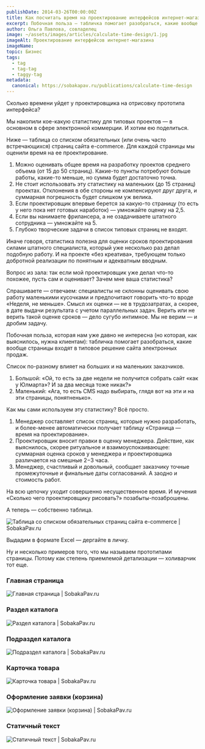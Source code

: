 ```yaml
---
publishDate: 2014-03-26T00:00:00Z
title: Как посчитать время на проектирование интерфейсов интернет-магазина
excerpt: Побочная польза — табличка помогает разобраться, какие вообще страницы входят в типовое решение сайта электронных продаж.
author: Ольга Павлова, совладелец
image: ~/assets/images/articles/calculate-time-design/1.jpg
imageAlt: Проектирование интерфейсов интернет-магазина
imageName:   
topic: Бизнес
tags:
  - tag
  - tag-tag
  - taggy-tag
metadata:
  canonical: https://sobakapav.ru/publications/calculate-time-design
---
```



Сколько времени уйдет у проектировщика на отрисовку прототипа интерфейса?

Мы накопили кое-какую статистику для типовых проектов — в основном в сфере электронной коммерции. И хотим ею поделиться.

Ниже — таблица со списком обязательных (или очень часто встречающихся) страниц сайта e-commerce. Для каждой страницы мы оценили время на ее проектирование.

1. Можно оценивать общее время на разработку проектов среднего объема (от 15 до 50 страниц). Какие-то пункты потребуют больше работы, какие-то меньше, но сумма будет достаточно точна.
2. Не стоит использовать эту статистику на маленьких (до 15 страниц) проектах. Отклонения в обе стороны не компенсируют друг друга, и суммарная погрешность будет слишком уж велика.
3. Если проектировщик впервые берется за какую-то страницу (то есть у него пока нет готовых наработок) — умножайте оценку на 2,5.
4. Если вы нанимаете фрилансера, а не озадачиваете штатного сотрудника — умножайте на 5.
5. Глубоко творческие задачи в список типовых страниц не входят.

Иначе говоря, статистика полезна для оценки сроков проектирования силами штатного специалиста, который уже несколько раз делал подобную работу. И на проекте «без креатива», требующем только добротной реализации по понятным и адекватным вводным.

Вопрос из зала: так если мой проектировщик уже делал что-то похожее, пусть сам и оценивает? Зачем мне ваша статистика?

Спрашиваете — отвечаем: специалисты не склонны оценивать свою работу маленькими кусочками и предпочитают говорить что-то вроде «Неделя, не меньше». Смысл их оценки — не в трудозатратах, а скорее, в дате выдачи результата с учетом параллельных задач. Верить или не верить такой оценке сроков — дело сугубо интимное. Мы не верим — и дробим задачу.

Побочная польза, которая нам уже давно не интересна (но которая, как выяснилось, нужна клиентам): табличка помогает разобраться, какие вообще страницы входят в типовое решение сайта электронных продаж.

Список по-разному влияет на больших и на маленьких заказчиков.

1. Большой: «Ой, то есть за две недели не получится собрать сайт «как у Юлмарта»? И за два месяца тоже никак?»
2. Маленький: «Ага, то есть CMS надо выбирать, глядя вот на эти и на эти страницы, понятненько».

Как мы сами используем эту статистику? Всё просто.

1. Менеджер составляет список страниц, которые нужно разработать, и более-менее автоматически получает таблицу «Страница — время на проектирование».
2. Проектировщик вносит правки в оценку менеджера. Действие, как выяснилось, скорее ритуальное и взаимоуспокаивающее: суммарная оценка сроков у менеджера и проектировщика различается на смешные 2−3 часа.
3. Менеджер, счастливый и довольный, сообщает заказчику точные промежуточные и финальные даты согласований. А заодно и стоимость работ.

На всю цепочку уходит совершенно несущественное время. И мучения «Сколько чего проектировщику рисовать?» позабыты-позаброшены.

А теперь — собственно таблица.

![Таблица со списком обязательных страниц сайта e-commerce | SobakaPav.ru](~/assets/images/articles/calculate-time-design/2.gif)

Выдадим в формате Excel — дергайте в личку.

Ну и несколько примеров того, что мы называем прототипами страницы. Потому как степень приемлемой детализации — холиварчик тот еще.

### Главная страница

![Главная страница | SobakaPav.ru](~/assets/images/articles/calculate-time-design/3.png)

### Раздел каталога

![Раздел каталога | SobakaPav.ru](~/assets/images/articles/calculate-time-design/4.png)

### Подраздел каталога

![Подраздел каталога | SobakaPav.ru](~/assets/images/articles/calculate-time-design/5.png)

### Карточка товара

![Карточка товара | SobakaPav.ru](~/assets/images/articles/calculate-time-design/6.png)

### Оформление заявки (корзина)

![Оформление заявки (корзина) | SobakaPav.ru](~/assets/images/articles/calculate-time-design/7.png)

### Статичный текст

![Статичный текст | SobakaPav.ru](~/assets/images/articles/calculate-time-design/8.png)